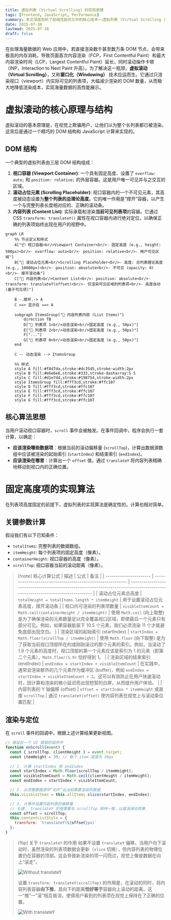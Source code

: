 ```yaml
---
title: 虚拟列表 (Virtual Scrolling) 的实现原理
tags: [Frontend, JavaScript, Performance]
summary: 本文深度剖析了前端性能优化中的核心技术——虚拟列表 (Virtual Scrolling / Windowing)。内容系统性地阐述了其工作原理，即通过仅渲染视口内可见的 DOM 节点来处理海量数据。
date: 2025-07-30
lastmod: 2025-07-30
draft: false
---
```

在处理海量数据的 Web 应用中，若直接渲染数千甚至数万条 DOM 节点，会带来极高的内存消耗，导致页面首次内容渲染（FCP，First Contentful Paint）和最大内容渲染时间（LCP，Largest Contentful Paint）延长，同时滚动操作卡顿（INP，Interaction to Next Paint 升高）。为了解决这一瓶颈，**虚拟滚动（Virtual Scrolling）**，又称**窗口化（Windowing）** 技术应运而生。它通过只渲染视口（viewport）内实际可见的列表项，大幅减少渲染的 DOM 数量，从而极大地降低渲染成本，实现海量数据的高性能展示。

# 虚拟滚动的核心原理与结构

虚拟滚动的基本原理是，在视觉上欺骗用户，让他们以为整个长列表都已被渲染。这背后是通过一个精巧的 DOM 结构和 JavaScript 计算来实现的。

## DOM 结构

一个典型的虚拟列表由三层 DOM 结构组成：

1. **视口容器 (Viewport Container)**: 一个具有固定高度、设置了 `overflow: auto;` 和 `position: relative;` 的外层容器。这是用户唯一可见并与之交互的区域。
2. **滚动占位元素 (Scrolling Placeholder)**: 视口容器内的一个不可见元素，其高度被动态设置为**整个列表的总理论高度**。它的唯一作用是“撑开”容器，以产生一个与完整列表长度相对应的、正确的滚动条。
3. **内容列表 (Content List)**: 实际承载和渲染**当前可见列表项**的容器。它通过 CSS `transform: translateY()` 属性在视口容器内进行绝对定位，以确保正确的列表项始终出现在用户的视野中。

```mermaid
graph LR
    %% 节点定义和样式
    A["📦 视口容器<br/>Viewport Container<br/>- 固定高度 (e.g., height: 500px)<br/>- overflow: auto<br/>- position: relative<br/>- 用户可见区域"]
    B["👻 滚动占位元素<br/>Scrolling Placeholder<br/>- 高度: 总列表理论高度 (e.g., 10000px)<br/>- position: absolute<br/>- 不可见 (opacity: 0)<br/>- 撑开滚动条"]
    C["📄 内容列表<br/>Content List<br/>- position: absolute<br/>- transform: translateY(offset)<br/>- 仅渲染可见区域的列表项<br/>- 高度自动 (基于可见项)"]

    B -.撑开.-> A
    C ==> 显示在 ==> A

    subgraph ItemsGroup["🧩 内容列表内部 (List Items)"]
        direction TB
        D["📃 列表项 1<br/>动态渲染<br/>固定高度 (e.g., 50px)"]
        E["📃 列表项 2<br/>动态渲染<br/>固定高度 (e.g., 50px)"]
        F["..."]
        G["📃 列表项 N<br/>动态渲染<br/>固定高度 (e.g., 50px)"]
    end

    C -- 动态渲染 --> ItemsGroup

    %% 样式
    style A fill:#f8d7da,stroke:#dc3545,stroke-width:2px
    style B fill:#e6e6e6,stroke:#333,stroke-dasharray:5 5
    style C fill:#d1e7dd,stroke:#198754,stroke-width:2px
    style ItemsGroup fill:#fff3cd,stroke:#ffc107
    style D fill:#fff3cd,stroke:#ffc107
    style E fill:#fff3cd,stroke:#ffc107
    style F fill:#fff3cd,stroke:#ffc107
    style G fill:#fff3cd,stroke:#ffc107

```

## 核心算法思想

当用户滚动视口容器时，`scroll` 事件会被触发。在事件回调中，程序会执行一套计算，以确定：

- **应该渲染哪些数据项**：根据当前的滚动偏移量 (`scrollTop`)，计算出数据源数组中应该被渲染的起始索引 (`startIndex`) 和结束索引 (`endIndex`)。
- **应该渲染在哪里**：计算出一个 `offset` 值，通过 `translateY` 将内容列表精确地移动到视口内的正确位置。

# 固定高度项的实现算法

在列表项高度固定的前提下，虚拟列表的实现算法是确定性的，计算也相对简单。

## 关键参数计算

假设我们有以下已知条件：

- `totalItems`: 完整列表的数据数组。
- `itemHeight`: 每个列表项的固定高度（像素）。
- `containerHeight`: 视口容器的高度（像素）。
- `scrollTop`: 视口容器当前的滚动距离（像素）。

> [!note] 核心计算公式
> | 描述                     | 公式                                                         | 备注                                                                                                                            |
> | ---------------------- | ---------------------------------------------------------- | ----------------------------------------------------------------------------------------------------------------------------- |
> | 滚动占位元素总高度              | `totalHeight = totalItems.length * itemHeight`              |                                                           用于设置滚动占位元素高度，撑开滚动条                                                                    |
> | 视口内可渲染的列表项数量           | `visibleItemCount = Math.ceil(containerHeight / itemHeight)` | 使用 `Math.ceil` (向上取整) 是为了确保渲染的元素数量足以完全覆盖视口区域，即使最后一个元素只有部分可见。例如，如果容器能装下 10.5 个元素，我们必须渲染 11 个才能避免底部出现空白。                          |
> | 渲染区域的起始索引 (startIndex) | `startIndex = Math.floor(scrollTop / itemHeight)`            | 使用 `Math.floor` (向下取整) 是为了获取当前视口顶部所在的或刚刚滚过的那个元素的索引。例如，当滚动了 1.9 个元素的高度时，视口顶部的第一个元素应该是索引为 1 的元素（即第二个元素），`Math.floor(1.9)` 恰好得到 1。   |
> | 渲染区域的结束索引 (endIndex)   | `endIndex = startIndex + visibleItemCount`                   | 在实践中，通常会渲染额外的几个元素作为缓冲区 (buffer)，例如 `endIndex = startIndex + visibleItemCount + 2`。这可以有效防止在用户快速滚动时，因计算和渲染的微小延迟而出现短暂的白屏，从而提升用户体验。 |
> | 内容列表的 Y 轴偏移 (offset)   | `offset = startIndex * itemHeight` 或直接 `scrollTop`                                         |                                                                                        通过 `translateY(offset)` 使内容列表在视觉上与滚动条位置匹配                                       |
> 

## 渲染与定位

在 `scroll` 事件的回调中，根据上述计算结果更新视图。

```js
// 假设在一个 UI 框架的组件中
function onScroll(event) {
  const { scrollTop, clientHeight } = event.target;
  const itemHeight = 30; // 每个 item 高度为 30px
  
  // 1. 计算 startIndex 和 endIndex
  const startIndex = Math.floor(scrollTop / itemHeight);
  const visibleItemCount = Math.ceil(clientHeight / itemHeight);
  const endIndex = startIndex + visibleItemCount;

  // 2. 从完整数据源中“切片”出当前需要渲染的数据
  this.visibleItems = this.allItems.slice(startIndex, endIndex);

  // 3. 计算并设置内容列表的偏移量
  // 关键： translateY 的值需要与 scrollTop 保持一致，以抵消滚动效果
  const offset = scrollTop;
  this.contentListStyle = {
    transform: `translateY(${offset}px)`
  };
}
```

> [!tip] 关于 `translateY` 的作用
> 如果不设置 `translateY` 偏移，当用户向下滚动时，虽然渲染的列表项数据会更新（`slice` 切换），但内容列表的物理位置仍在容器的顶部。这会导致新渲染的项一闪而过，视觉上像是数据在向上“滚走”。
> 
> ![Without translateY](/static/images/virtual-scrolling-implementation-principle/without-translateY.gif)
> 
> 设置 `transform: translateY(scrollTop)` 的作用是，在滚动的同时，将内容列表容器**向下推**，其向下的距离**恰好等于**容器向上滚动的距离。这一“推”一“滚”相互抵消，使得用户看到的列表项在视觉上保持在了正确的位置。
> 
> ![With translateY](/static/images/virtual-scrolling-implementation-principle/with-translateY.gif)

